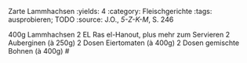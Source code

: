Zarte Lammhachsen
:yields: 4
:category: Fleischgerichte
:tags: ausprobieren; TODO
:source: J.O., _5-Z-K-M_, S. 246

400g Lammhachsen
2 EL Ras el-Hanout, plus mehr zum Servieren
2 Auberginen (à 250g)
2 Dosen Eiertomaten (à 400g)
2 Dosen gemischte Bohnen (à 400g)
#